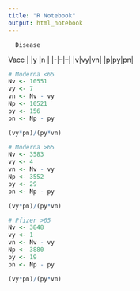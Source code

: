 ```yaml
---
title: "R Notebook"
output: html_notebook
---
```


      Disease
Vacc  | |y |n |
      |-|--|--|
      |v|vy|vn|
      |p|py|pn|

```r
# Moderna <65
Nv <- 10551
vy <- 7
vn <- Nv - vy
Np <- 10521
py <- 156
pn <- Np - py

(vy*pn)/(py*vn)
```



```r
# Moderna >65
Nv <- 3583
vy <- 4
vn <- Nv - vy
Np <- 3552
py <- 29
pn <- Np - py

(vy*pn)/(py*vn)
```



```r
# Pfizer >65
Nv <- 3848
vy <- 1
vn <- Nv - vy
Np <- 3880
py <- 19
pn <- Np - py

(vy*pn)/(py*vn)
```